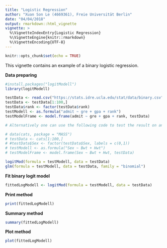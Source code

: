 ```yaml
---
title: "Logistic Regression"
author: "Xuan Son Le (4669361), Freie Universität Berlin"
date: "04/04/2018"
output: rmarkdown::html_vignette
vignette: >
  %\VignetteIndexEntry{Logistic Regression}
  %\VignetteEngine{knitr::rmarkdown}
  %\VignetteEncoding{UTF-8}
---
```


```r
knitr::opts_chunk$set(echo = TRUE)
```

This vignette contains an example of a binary logistic regression. 

**Data preparing**
```r
#install.packages("logitModell")
library(logitModell)

testData <- read.csv("https://stats.idre.ucla.edu/stat/data/binary.csv")
testData <- testData[1:100,]
testData$rank <- factor(testData$rank)
testModell <- as.formula("admit ~ gre + gpa + rank")
testModelFrame <- model.frame(admit ~ gre + gpa + rank, testData)

# Alternatively one can use the following code to test the result on another data set. This data set is default built in R.

# data(cats, package = "MASS")
# testData <- cats[1:100,]
# #testData$Sex <- factor(testData$Sex, labels = c(0,1))
# testModell <- as.formula("Sex ~ Bwt + Hwt")
# testModelFrame <- model.frame(Sex ~ Bwt + Hwt, testData)

logitMod(formula = testModell, data = testData)
glm(formula = testModell, data = testData, family = "binomial")
```
  
\newline  
**Fit binary logit model**  
```r
fittedLogModell <- logitMod(formula = testModell, data = testData)
```
  
  
**Print method** 
```r
print(fittedLogModell)
```
  
  
**Summary method**  
```r
summary(fittedLogModell)
```
  
  
**Plot method**  
```r
plot(fittedLogModell)
```
